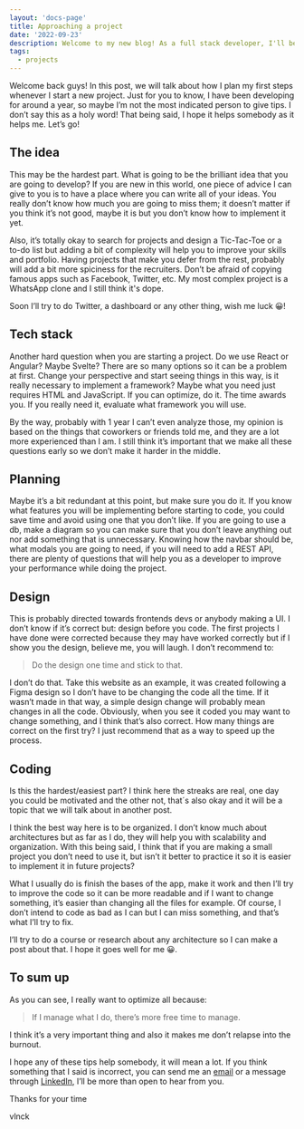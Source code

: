 ```yaml
---
layout: 'docs-page'
title: Approaching a project
date: '2022-09-23'
description: Welcome to my new blog! As a full stack developer, I'll be sharing my journey and thoughts on all things development. Follow along as I document my experiences and insights, sharing my growth as a developer. Keep an eye out for updates as I share my story with you.
tags:
  - projects
---
```


Welcome back guys! In this post, we will talk about how I plan my first steps whenever I start a new project. Just for you to know, I have been developing for around a year, so maybe I’m not the most indicated person to give tips. I don’t say this as a holy word! That being said, I hope it helps somebody as it helps me. Let’s go!

## The idea

This may be the hardest part. What is going to be the brilliant idea that you are going to develop? If you are new in this world, one piece of advice I can give to you is to have a place where you can write all of your ideas. You really don’t know how much you are going to miss them; it doesn’t matter if you think it’s not good, maybe it is but you don’t know how to implement it yet.

Also, it’s totally okay to search for projects and design a Tic-Tac-Toe or a to-do list but adding a bit of complexity will help you to improve your skills and portfolio. Having projects that make you defer from the rest, probably will add a bit more spiciness for the recruiters. Don’t be afraid of copying famous apps such as Facebook, Twitter, etc. My most complex project is a WhatsApp clone and I still think it's dope.

Soon I’ll try to do Twitter, a dashboard or any other thing, wish me luck 😀!

## Tech stack

Another hard question when you are starting a project. Do we use React or Angular? Maybe Svelte? There are so many options so it can be a problem at first. Change your perspective and start seeing things in this way, is it really necessary to implement a framework? Maybe what you need just requires HTML and JavaScript. If you can optimize, do it. The time awards you. If you really need it, evaluate what framework you will use.

By the way, probably with 1 year I can’t even analyze those, my opinion is based on the things that coworkers or friends told me, and they are a lot more experienced than I am. I still think it’s important that we make all these questions early so we don’t make it harder in the middle.

## Planning

Maybe it’s a bit redundant at this point, but make sure you do it. If you know what features you will be implementing before starting to code, you could save time and avoid using one that you don’t like. If you are going to use a db, make a diagram so you can make sure that you don’t leave anything out nor add something that is unnecessary. Knowing how the navbar should be, what modals you are going to need, if you will need to add a REST API, there are plenty of questions that will help you as a developer to improve your performance while doing the project.

## Design

This is probably directed towards frontends devs or anybody making a UI. I don’t know if it’s correct but: design before you code. The first projects I have done were corrected because they may have worked correctly but if I show you the design, believe me, you will laugh. I don’t recommend to:

> Do the design one time and stick to that.

I don’t do that. Take this website as an example, it was created following a Figma design so I don’t have to be changing the code all the time. If it wasn’t made in that way, a simple design change will probably mean changes in all the code. Obviously, when you see it coded you may want to change something, and I think that’s also correct. How many things are correct on the first try? I just recommend that as a way to speed up the process.

## Coding

Is this the hardest/easiest part? I think here the streaks are real, one day you could be motivated and the other not, that´s also okay and it will be a topic that we will talk about in another post.

I think the best way here is to be organized. I don’t know much about architectures but as far as I do, they will help you with scalability and organization. With this being said, I think that if you are making a small project you don’t need to use it, but isn’t it better to practice it so it is easier to implement it in future projects?

What I usually do is finish the bases of the app, make it work and then I’ll try to improve the code so it can be more readable and if I want to change something, it’s easier than changing all the files for example. Of course, I don’t intend to code as bad as I can but I can miss something, and that’s what I’ll try to fix.

I’ll try to do a course or research about any architecture so I can make a post about that. I hope it goes well for me 😀.

## To sum up

As you can see, I really want to optimize all because:

> If I manage what I do, there’s more free time to manage.

I think it’s a very important thing and also it makes me don’t relapse into the burnout.

I hope any of these tips help somebody, it will mean a lot. If you think something that I said is incorrect, you can send me an [email](mailto:v.lunaklick@gmail.com) or a message through [LinkedIn](https://www.linkedin.com/in/vlunaklick/), I’ll be more than open to hear from you.

Thanks for your time

vlnck
